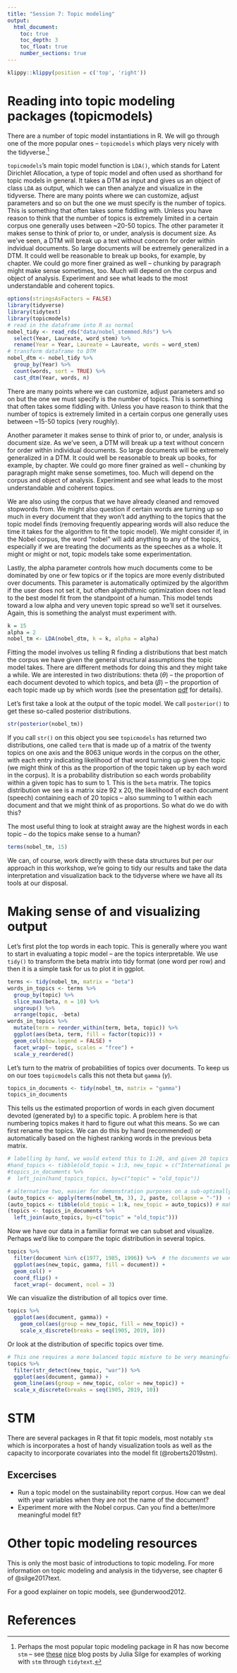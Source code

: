 ---
title: "Session 7: Topic modeling"
output: 
  html_document:
    toc: true
    toc_depth: 3
    toc_float: true
    number_sections: true
---

```{r klippy, echo=FALSE, include=TRUE}
klippy::klippy(position = c('top', 'right'))
```

# Reading into topic modeling packages (topicmodels)

There are a number of topic model instantiations in R. We will go through one of the more popular ones -- ``topicmodels`` which plays very nicely with the tidyverse.^[Perhaps the most popular topic modeling package in R has now become ``stm`` -- see [these](https://juliasilge.com/blog/sherlock-holmes-stm/) [nice](https://juliasilge.com/blog/evaluating-stm/) blog posts by Julia Silge for examples of working with ``stm`` through ``tidytext``.] 

``topicmodels``'s main topic model function is ``LDA()``, which stands for Latent Dirichlet Allocation, a type of topic model and often used as shorthand for topic models in general. It takes a DTM as input and gives us an object of class ``LDA`` as output, which we can then analyze and visualize in the tidyverse. There are many points where we can customize, adjust parameters and so on but the one we must specify is the number of topics. This is something that often takes some fiddling with. Unless you have reason to think that the number of topics is extremely limited in a certain corpus one generally uses between ~20-50 topics. The other parameter it makes sense to think of prior to, or under, analysis is document size. As we've seen, a DTM will break up a text without concern for order within indvidual documents. So large documents will be extremely generalized in a DTM. It could well be reasonable to break up books, for example, by chapter. We could go more finer grained as well -- chunking by paragraph might make sense sometimes, too. Much will depend on the corpus and object of analysis. Experiment and see what leads to the most understandable and coherent topics.

```{r, message = FALSE}
options(stringsAsFactors = FALSE)
library(tidyverse)
library(tidytext)
library(topicmodels)
# read in the dataframe into R as normal
nobel_tidy <- read_rds("data/nobel_stemmed.Rds") %>%
  select(Year, Laureate, word_stem) %>%
  rename(Year = Year, Laureate = Laureate, words = word_stem)
# transform dataframe to DTM
nobel_dtm <- nobel_tidy %>%
  group_by(Year) %>%
  count(words, sort = TRUE) %>%
  cast_dtm(Year, words, n)
```

There are many points where we can customize, adjust parameters and so on but the one we must specify is the number of topics. This is something that often takes some fiddling with. Unless you have reason to think that the number of topics is extremely limited in a certain corpus one generally uses between ~15-50 topics (very roughly). 

Another parameter it makes sense to think of prior to, or under, analysis is document size. As we've seen, a DTM will break up a text without concern for order within individual documents. So large documents will be extremely generalized in a DTM. It could well be reasonable to break up books, for example, by chapter. We could go more finer grained as well -- chunking by paragraph might make sense sometimes, too. Much will depend on the corpus and object of analysis. Experiment and see what leads to the most understandable and coherent topics.

We are also using the corpus that we have already cleaned and removed stopwords from. We might also question if certain words are turning up so much in every document that they won't add anything to the topics that the topic model finds (removing frequently appearing words will also reduce the time it takes for the algorithm to fit the topic model). We might consider if, in the Nobel corpus, the word "nobel" will add anything to any of the topics, especially if we are treating the documents as the speeches as a whole. It might or might or not, topic models take some experimentation.

Lastly, the alpha parameter controls how much documents come to be dominated by one or few topics or if the topics are more evenly distributed over documents. This parameter is automatically optimized by the algorithm if the user does not set it, but often algothithmic optimization does not lead to the best model fit from the standpoint of a human. This model tends toward a low alpha and very uneven topic spread so we'll set it ourselves. Again, this is something the analyst must experiment with.

```{r}
k = 15
alpha = 2
nobel_tm <- LDA(nobel_dtm, k = k, alpha = alpha)
```

Fitting the model involves us telling R finding a distributions that best match the corpus we have given the general structural assumptions the topic model takes. There are different methods for doing this and they might take a while. We are interested in two distributions: theta ($\theta$) -- the proportion of each document devoted to which topics, and beta ($\beta$) -- the proportion of each topic made up by which words (see the presentation [pdf](Presentations/Topic_models.pdf) for details).

Let's first take a look at the output of the topic model. We call ``posterior()`` to get these so-called posterior distributions.

```{r}
str(posterior(nobel_tm))
```

If you call ``str()`` on this object you see ``topicmodels`` has returned two distributions, one called ``term`` that is made up of a matrix of the twenty topics on one axis and the 8063 unique words in the corpus on the other, with each entry indicating likelihood of that word turning up given the topic (we might think of this as the proportion of the topic taken up by each word in the corpus). It is a probability distribution so each words probability within a given topic has to sum to 1. This is the ``beta`` matrix. The topics distribution we see is a matrix size 92 x 20, the likelihood of each document (speech) containing each of 20 topics -- also summing to 1 within each document and that we might think of as proportions. So what do we do with this?

The most useful thing to look at straight away are the highest words in each topic -- do the topics make sense to a human?

```{r}
terms(nobel_tm, 15)
```

We can, of course, work directly with these data structures but per our approach in this workshop, we're going to tidy our results and take the data interpretation and visualization back to the tidyverse where we have all its tools at our disposal. 

# Making sense of and visualizing output

Let's first plot the top words in each topic. This is generally where you want to start in evaluating a topic model -- are the topics interpretable. We use ``tidy()`` to transform the beta matrix into tidy format (one word per row) and then it is a simple task for us to plot it in ggplot.

```{r}
terms <- tidy(nobel_tm, matrix = "beta")
words_in_topics <- terms %>%
  group_by(topic) %>%
  slice_max(beta, n = 10) %>% 
  ungroup() %>%
  arrange(topic, -beta)
words_in_topics %>%
  mutate(term = reorder_within(term, beta, topic)) %>%
  ggplot(aes(beta, term, fill = factor(topic))) +
  geom_col(show.legend = FALSE) +
  facet_wrap(~ topic, scales = "free") +
  scale_y_reordered()
```

Let's turn to the matrix of probabilities of topics over documents. To keep us on our toes ``topicmodels`` calls this not theta but ``gamma`` ($\gamma$). 

```{r}
topics_in_documents <- tidy(nobel_tm, matrix = "gamma")
topics_in_documents
```

This tells us the estimated proportion of words in each given document devoted (generated by) to a specific topic. A problem here is that numbering topics makes it hard to figure out what this means. So we can first rename the topics. We can do this by hand (recommended) or automatically based on the highest ranking words in the previous beta matrix.

```{r}
# labelling by hand, we would extend this to 1:20, and given 20 topics if we wanted to name them all
#hand_topics <- tibble(old_topic = 1:3, new_topic = c("International peace", "Nuclear", "Peac and war"))
#topics_in_documents %>%
#  left_join(hand_topics_topics, by=c("topic" = "old_topic"))

# alternative two, easier for demonstration purposes on a sub-optimally-fit topic model
(auto_topics <- apply(terms(nobel_tm, 3), 2, paste, collapse = "-"))  # pastes together the top three terms for each topic in the nobel topic model
(auto_topics <- tibble(old_topic = 1:k, new_topic = auto_topics)) # make as tibble where numeric topics are matched with the auto generated ones
(topics <- topics_in_documents %>%
  left_join(auto_topics, by=c("topic" = "old_topic")))
```

Now we have our data in a familiar format we can subset and visualize. Perhaps we'd like to compare the topic distribution in several topics.

```{r}
topics %>%
  filter(document %in% c(1977, 1985, 1996)) %>%  # the documents we want to compare
  ggplot(aes(new_topic, gamma, fill = document)) +
  geom_col() +
  coord_flip() +
  facet_wrap(~ document, ncol = 3)
```

We can visualize the distribution of all topics over time.

```{r}
topics %>%
  ggplot(aes(document, gamma)) +
    geom_col(aes(group = new_topic, fill = new_topic)) +
    scale_x_discrete(breaks = seq(1905, 2019, 10))
```

Or look at the distribution of specific topics over time.

```{r, eval = FALSE}
# This one requires a more balanced topic mixture to be very meaningful, which the Nobel corpus with its current fit does to have
topics %>%
  filter(str_detect(new_topic, "war")) %>%
  ggplot(aes(document, gamma)) +
  geom_line(aes(group = new_topic, color = new_topic)) +
  scale_x_discrete(breaks = seq(1905, 2019, 10))
```

# STM

There are several packages in R that fit topic models, most notably ``stm`` which is incorporates a host of handy visualization tools as well as the capacity to incorporate covariates into the model fit (@roberts2019stm). 


## Excercises
- Run a topic model on the sustainability report corpus. How can we deal with year variables when they are not the name of the document?
- Experiment more with the Nobel corpus. Can you find a better/more meaningful model fit? 

# Other topic modeling resources

This is only the most basic of introductions to topic modeling. For more information on topic modeling and analysis in the tidyverse, see chapter 6 of @silge2017text. 

For a good explainer on topic models, see @underwood2012.

# References
